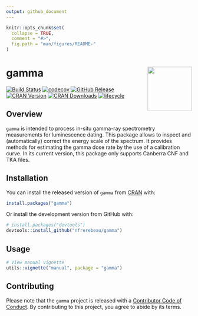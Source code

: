 ```yaml
---
output: github_document
---
```


<!-- README.md is generated from README.Rmd. Please edit that file -->

```r
knitr::opts_chunk$set(
  collapse = TRUE,
  comment = "#>",
  fig.path = "man/figures/README-"
)
```
# gamma <img width=120px src="man/figures/logo.png" align="right" />

[![Build Status](https://travis-ci.org/nfrerebeau/gamma.svg?branch=master)](https://travis-ci.org/nfrerebeau/gamma)
[![codecov](https://codecov.io/gh/nfrerebeau/gamma/branch/master/graph/badge.svg)](https://codecov.io/gh/nfrerebeau/gamma)
[![GitHub Release](https://img.shields.io/github/release/nfrerebeau/gamma.svg)](https://github.com/nfrerebeau/gamma/releases)
[![CRAN Version](http://www.r-pkg.org/badges/version/gamma)](https://cran.r-project.org/package=gamma)
[![CRAN Downloads](http://cranlogs.r-pkg.org/badges/gamma)](https://cran.r-project.org/package=gamma)
[![lifecycle](https://img.shields.io/badge/lifecycle-experimental-orange.svg)](https://www.tidyverse.org/lifecycle/#experimental)

## Overview

`gamma` is intended to process in-situ gamma-ray spectrometry measurements for luminescence dating. This package allows to inspect and (automatically) correct the energy scale of the spectrum. It provides methods for estimating the gamma dose rate by the use of a calibration curve. In its current version, this package only supports Canberra CNF and TKA files.

## Installation

You can install the released version of `gamma` from [CRAN](https://CRAN.R-project.org) with:

```r
install.packages("gamma")
```

Or install the development version from GitHub with:

```r
# install.packages("devtools")
devtools::install_github("nfrerebeau/gamma")
```

## Usage

```r
# View manual vignette
utils::vignette("manual", package = "gamma")
```

## Contributing

Please note that the `gamma` project is released with a [Contributor Code of Conduct](CODE_OF_CONDUCT.md). By contributing to this project, you agree to abide by its terms.
